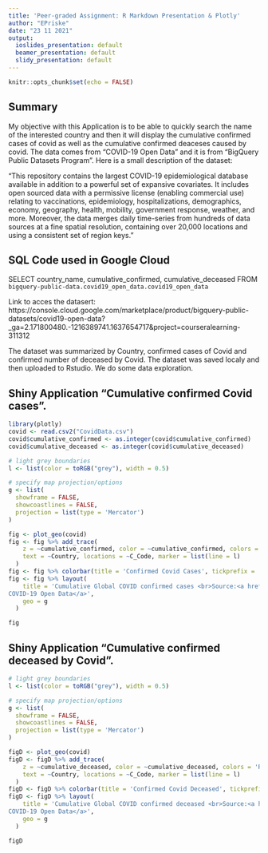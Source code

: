 ```yaml
---
title: 'Peer-graded Assignment: R Markdown Presentation & Plotly'
author: "EPriske"
date: "23 11 2021"
output:
  ioslides_presentation: default
  beamer_presentation: default
  slidy_presentation: default
---
```


```r
knitr::opts_chunk$set(echo = FALSE)
```

## Summary

My objective with this Application is to be able to quickly search the name of the interested country and then it will display the cumulative confirmed cases of covid as well as the cumulative confirmed deaceses caused by covid. The data comes from "COVID-19 Open Data" and it is from "BigQuery Public Datasets Program". Here is a small description of the dataset:

"This repository contains the largest COVID-19 epidemiological database available in addition to a powerful set of expansive covariates. It includes open sourced data with a permissive license (enabling commercial use) relating to vaccinations, epidemiology, hospitalizations, demographics, economy, geography, health, mobility, government response, weather, and more. Moreover, the data merges daily time-series from hundreds of data sources at a fine spatial resolution, containing over 20,000 locations and using a consistent set of region keys."

## SQL Code used in Google Cloud

SELECT country_name, cumulative_confirmed, cumulative_deceased 
FROM `bigquery-public-data.covid19_open_data.covid19_open_data`

Link to acces the datasert: https://console.cloud.google.com/marketplace/product/bigquery-public-datasets/covid19-open-data?_ga=2.171800480.-1216389741.1637654717&project=courseralearning-311312

The dataset was summarized by Country, confirmed cases of Covid and confirmed number of deceased by Covid. The dataset was saved localy and then uploaded to Rstudio. We do some data exploration.

## Shiny Application "Cumulative confirmed Covid cases".

```r
library(plotly)
covid <- read.csv2("CovidData.csv")
covid$cumulative_confirmed <- as.integer(covid$cumulative_confirmed)
covid$cumulative_deceased <- as.integer(covid$cumulative_deceased)

# light grey boundaries
l <- list(color = toRGB("grey"), width = 0.5)

# specify map projection/options
g <- list(
  showframe = FALSE,
  showcoastlines = FALSE,
  projection = list(type = 'Mercator')
)

fig <- plot_geo(covid)
fig <- fig %>% add_trace(
    z = ~cumulative_confirmed, color = ~cumulative_confirmed, colors = 'Blues',
    text = ~Country, locations = ~C_Code, marker = list(line = l)
  )
fig <- fig %>% colorbar(title = 'Confirmed Covid Cases', tickprefix = '$')
fig <- fig %>% layout(
    title = 'Cumulative Global COVID confirmed cases <br>Source:<a href="https://console.cloud.google.com/marketplace/product/bigquery-public-datasets/covid19-open-data?_ga=2.171800480.-1216389741.1637654717&project=courseralearning-311312>
COVID-19 Open Data</a>',
    geo = g
  )

fig

```

## Shiny Application "Cumulative confirmed deceased by Covid".

```r
# light grey boundaries
l <- list(color = toRGB("grey"), width = 0.5)

# specify map projection/options
g <- list(
  showframe = FALSE,
  showcoastlines = FALSE,
  projection = list(type = 'Mercator')
)

figD <- plot_geo(covid)
figD <- figD %>% add_trace(
    z = ~cumulative_deceased, color = ~cumulative_deceased, colors = 'Reds',
    text = ~Country, locations = ~C_Code, marker = list(line = l)
  )
figD <- figD %>% colorbar(title = 'Confirmed Covid Deceased', tickprefix = '$')
figD <- figD %>% layout(
    title = 'Cumulative Global COVID confirmed deceased <br>Source:<a href="https://console.cloud.google.com/marketplace/product/bigquery-public-datasets/covid19-open-data?_ga=2.171800480.-1216389741.1637654717&project=courseralearning-311312>
COVID-19 Open Data</a>',
    geo = g
  )

figD
```